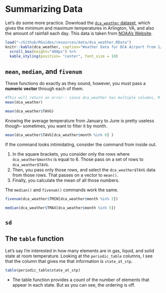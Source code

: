 # Summarizing Data

Let's do some more practice. Download the [`dca_weather` dataset](https://github.com/kaisamng/RGuides/blob/main/resources/data/dca_weather.csv), which gives the minimum and maximum temperatures in Arlington, VA, and also the amount of rainfall each day.  This data is taken from [NOAA's Website](https://www.ncdc.noaa.gov/cdo-web/).

```r
load("~/Github/RGuides/resources/data/dca_weather.RData")
knitr::kable(dca_weather, caption="Weather Data for DCA Airport from 1/1/2022 to 6/19/2022", booktabs=TRUE) %>%
  scroll_box(height="400px") %>%
  kable_styling(position= "center", font_size = 10)
```

## `mean`, `median`, and `fivenum`

These functions do exactly as they sound, however, you must pass a **numeric vector** through each of them. 

```r
#This will return an error-- since dca_weather has multiple columns, R doesn't know which column you want.
mean(dca_weather) 
```

```r
mean(dca_weather$TAVG)
```

Knowing the average temperature from January to June is pretty useless though-- sometimes, you want to filter it by month.

```r
mean(dca_weather$TAVG[dca_weather$month %in% 6] )
```
If the command looks intimidating, consider the command from inside out.

  1. In the square brackets, you consider only the rows where `dca_weather$months` is equal to 6. Those pass on a set of rows to `dca_weather$TAVG`. 
  2. Then, you pass only those rows, and select the `dca_weather$TAVG` data from those rows. That passes on a vector to `mean()`.
  3. Finally, you calculate the mean of all those numbers. 

The `median()` and `fivenum()` commands work the same. 

```r
fivenum(dca_weather$TMIN[dca_weather$month %in% 2])

median(dca_weather$TMAX[dca_weather$month %in% 5])
```


## `sd`




## The `table` function

Let's say I'm interested in how many elements are in gas, liquid, and solid state at room temperature. Looking at the `periodic_table` columns, I see that the column that gives me that information is `state_at_stp`.

```r
table(periodic_table$state_at_stp)
```

-   The table function provides a count of the number of elements that appear in each state. But as you can see, the ordering is off.